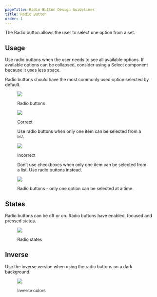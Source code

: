 ```yaml
---
pageTitle: Radio Button Design Guidelines
title: Radio Button
order: 1
---
```



<PageContent componentName="radio_button" type="design">

<LeadParagraph>
  The Radio button allows the user to select one option from a set.
</LeadParagraph>

## Usage

Use radio buttons when the user needs to see all available options. If available options can be collapsed, consider using a Select component because it uses less space.

Radio buttons should have the most commonly used option selected by default.

<figure>
  <div className="image-container">
    <img
      src="../../images/selection-controls/Radio-buttons-example.png"
      alt=" "
    />
  </div>
  <figcaption>
    <p>Radio buttons</p>
  </figcaption>
</figure>
<div className="two-col">
  <div className="row">
    <div className="col col-1">
      <figure>
        <img
          src="../../images/selection-controls/Radio-select-only-one.png"
          alt=" "
        />
        <figcaption>
          <p className="title title-correct">Correct</p>
          <p>
            Use radio buttons when only one item can be selected from a list.
          </p>
        </figcaption>
      </figure>
    </div>
    <div className="col col-2">
      <figure>
        <img
          src="../../images/selection-controls/Radio-select-only-one-incorrect.png"
          alt=" "
        />
        <figcaption>
          <p className="title title-incorrect">Incorrect</p>
          <p>
            Don’t use checkboxes when only one item can be selected from a list.
            Use radio buttons instead.
          </p>
        </figcaption>
      </figure>
    </div>
  </div>
</div>
<figure>
  <div className="image-container">
    <img src="../../images/selection-controls/Radio-example-2.png" alt=" " />
  </div>
  <figcaption>
    <p>Radio buttons - only one option can be selected at a time.</p>
  </figcaption>
</figure>

## States

Radio buttons can be off or on. Radio buttons have enabled, focused and pressed states.

<figure>
  <div className="image-container">
    <img src="../../images/selection-controls/Radio-states.png" alt=" " />
  </div>
  <figcaption>
    <p>Radio states</p>
  </figcaption>
</figure>

## Inverse

Use the inverse version when using the radio buttons on a dark background.

<figure>
  <div className="image-container">
    <img src="../../images/selection-controls/Radio-inverse.png" alt=" " />
  </div>
  <figcaption>
    <p>Inverse colors</p>
  </figcaption>
</figure>

</PageContent>
